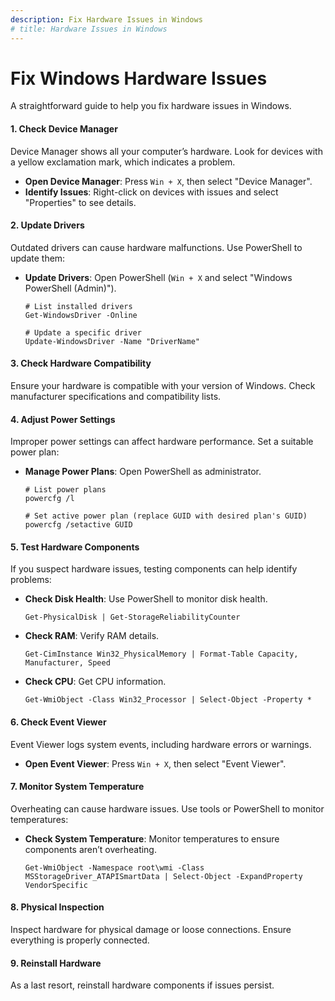 ```yaml
---
description: Fix Hardware Issues in Windows
# title: Hardware Issues in Windows
---
```


# Fix Windows Hardware Issues
A straightforward guide to help you fix hardware issues in Windows.

#### 1. Check Device Manager
Device Manager shows all your computer’s hardware. Look for devices with a yellow exclamation mark, which indicates a problem.

- **Open Device Manager**: Press `Win + X`, then select "Device Manager".
- **Identify Issues**: Right-click on devices with issues and select "Properties" to see details.

#### 2. Update Drivers
Outdated drivers can cause hardware malfunctions. Use PowerShell to update them:

- **Update Drivers**: Open PowerShell (`Win + X` and select "Windows PowerShell (Admin)").
  ```shell
  # List installed drivers
  Get-WindowsDriver -Online
  
  # Update a specific driver
  Update-WindowsDriver -Name "DriverName"
  ```

#### 3. Check Hardware Compatibility
Ensure your hardware is compatible with your version of Windows. Check manufacturer specifications and compatibility lists.

#### 4. Adjust Power Settings
Improper power settings can affect hardware performance. Set a suitable power plan:

- **Manage Power Plans**: Open PowerShell as administrator.
  ```shell
  # List power plans
  powercfg /l
  
  # Set active power plan (replace GUID with desired plan's GUID)
  powercfg /setactive GUID
  ```

#### 5. Test Hardware Components
If you suspect hardware issues, testing components can help identify problems:

- **Check Disk Health**: Use PowerShell to monitor disk health.
  ```shell
  Get-PhysicalDisk | Get-StorageReliabilityCounter
  ```

- **Check RAM**: Verify RAM details.
  ```shell
  Get-CimInstance Win32_PhysicalMemory | Format-Table Capacity, Manufacturer, Speed
  ```

- **Check CPU**: Get CPU information.
  ```shell
  Get-WmiObject -Class Win32_Processor | Select-Object -Property *
  ```

#### 6. Check Event Viewer
Event Viewer logs system events, including hardware errors or warnings.

- **Open Event Viewer**: Press `Win + X`, then select "Event Viewer".

#### 7. Monitor System Temperature
Overheating can cause hardware issues. Use tools or PowerShell to monitor temperatures:

- **Check System Temperature**: Monitor temperatures to ensure components aren’t overheating.
  ```shell
  Get-WmiObject -Namespace root\wmi -Class MSStorageDriver_ATAPISmartData | Select-Object -ExpandProperty VendorSpecific
  ```

#### 8. Physical Inspection
Inspect hardware for physical damage or loose connections. Ensure everything is properly connected.

#### 9. Reinstall Hardware
As a last resort, reinstall hardware components if issues persist.
